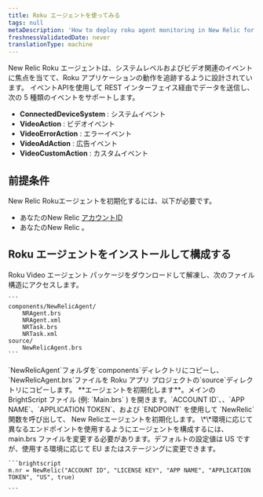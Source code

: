 ```yaml
---
title: Roku エージェントを使ってみる
tags: null
metaDescription: 'How to deploy roku agent monitoring in New Relic for your apps, including UI, copy/paste, and API options.'
freshnessValidatedDate: never
translationType: machine
---
```


New Relic Roku エージェントは、システムレベルおよびビデオ関連のイベントに焦点を当てて、Roku アプリケーションの動作を追跡するように設計されています。 イベントAPIを使用して REST インターフェイス経由でデータを送信し、次の 5 種類のイベントをサポートします。

* **ConnectedDeviceSystem** : システムイベント
* **VideoAction** : ビデオイベント
* **VideoErrorAction** : エラーイベント
* **VideoAdAction** : 広告イベント
* **VideoCustomAction** : カスタムイベント

## 前提条件

New Relic Rokuエージェントを初期化するには、以下が必要です。

* あなたのNew Relic [アカウントID](/docs/accounts-partnerships/accounts/account-setup/account-id)
* あなたのNew Relic <InlinePopover type="licenseKey" />。

## Roku エージェントをインストールして構成する

<Steps>
  <Step>
    Roku Video エージェント パッケージをダウンロードして解凍し、次のファイル構造にアクセスします。

    ```
    components/NewRelicAgent/
        NRAgent.brs
        NRAgent.xml
        NRTask.brs
        NRTask.xml
    source/
        NewRelicAgent.brs
    ```
  </Step>

  <Step>
    `NewRelicAgent`フォルダを`components`ディレクトリにコピーし、 `NewRelicAgent.brs`ファイルを Roku アプリ プロジェクトの`source`ディレクトリにコピーします。
  </Step>

  <Step>
    **エージェントを初期化します**。メインの BrightScript ファイル (例: `Main.brs` ) を開きます。`ACCOUNT ID`、<InlinePopover type="licenseKey" />、`APP NAME`、`APPLICATION TOKEN`、および `ENDPOINT` を使用して `NewRelic` 関数を呼び出して、 New Relicエージェントを初期化します。 \*\*環境に応じて異なるエンドポイントを使用するようにエージェントを構成するには、main.brs ファイルを変更する必要があります。デフォルトの設定値は US ですが、使用する環境に応じて EU またはステージングに変更できます。

    ```brightscript
    m.nr = NewRelic("ACCOUNT ID", "LICENSE KEY", "APP NAME", "APPLICATION TOKEN", "US", true)

    ```
  </Step>
</Steps>